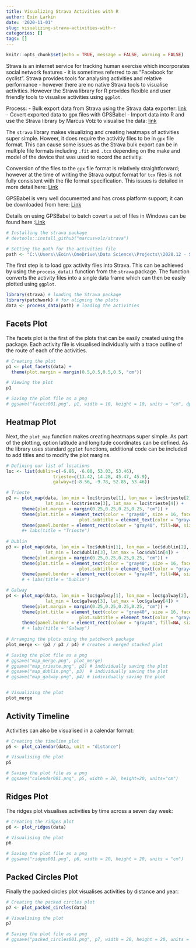 ```yaml
---
title: Visualizing Strava Activities with R
author: Eoin Larkin
date: '2020-11-01'
slug: visualizing-strava-activities-with-r
categories: []
tags: []
---
```


```r
knitr::opts_chunk$set(echo = TRUE, message = FALSE, warning = FALSE)
```

Strava is an internet service for tracking human exercise which incorporates social network features - it is sometimes referred to as "Facebook for cyclist". Strava provides tools for analysing activities and relative performance - however there are no native Strava tools to visualise activities. However the Strava library for R provides flexible and user friendly tools to visualise activities using `ggplot`.

Process:
- Bulk export data from Strava using the Strava data exporter: [link](https://support.strava.com/hc/en-us/articles/216918437-Exporting-your-Data-and-Bulk-Export)
- Covert exported data to gpx files with GPSBabel
- Import data into R and use the Strava library by Marcus Volz to visualise the data: [link](https://github.com/marcusvolz)


The `strava` library makes visualizing and creating heatmaps of activities super simple. Howeer, it does require the activitiy files to be in `gpx` file format. This can cause some issues as the Strava bulk export can be in multiple file formats including `.fit` and `.tcx` depending on the make and model of the device that was used to record the activitiy.

Conversion of the files to the `gpx` file format is relatively straightforward; however at the time of writing the Strava output format for `tcx` files is not fully consistent with the file format specification. This issues is detailed in more detail here: [Link](https://github.com/gpsbabel/gpsbabel/issues/371) 

GPSBabel is very well documented and has cross platform support; it can be downloaded from here: [Link](https://www.gpsbabel.org/) 

Details on using GPSBabel to batch covert a set of files in Windows can be found here :[Link](https://www.gpsbabel.org/os/Windows_batch.html)

```r
# Installing the strava package
# devtools::install_github("marcusvolz/strava")

# Setting the path for the activities file
path <- "C:\\Users\\Eoin\\OneDrive\\Data Science\\Projects\\2020.12 - Strava Visualisation\\strava_activities_converted\\"
```

The first step is to load gpx activity files into Strava. This can be achieved by using the `process_data()` function from the `strava` package. The function converts the activity files into a single data frame which can then be easily plotted using `ggplot`.

```r
library(strava) # loading the Strava package
library(patchwork) # for aligning the plots
data <- process_data(path) # loading the activities
```

## Facets Plot

The facets plot is the first of the plots that can be easily created using the package. Each activity file is visualised individually with a trace outline of the route of each of the activities.

```r
# Creating the plot
p1 <- plot_facets(data) + 
  theme(plot.margin = margin(0.5,0.5,0.5,0.5, "cm"))

# Viewing the plot
p1

# Saving the plot file as a png
# ggsave("facets001.png", p1, width = 10, height = 10, units = "cm", dpi=1200)
```

## Heatmap Plot

Next, the `plot_map` function makes creating heatmaps super simple. As part of the plotting, option latitude and longitude coordinates can be defined. As the library uses standard `ggplot` functions, additional code can be included to add titles and to modify the plot margins.

```r
# Defining our list of locations
loc <- list(dublin=c(-6.86, -6.00, 53.03, 53.46), 
                  trieste=c(13.42, 14.28, 45.47, 45.9), 
                  galway=c(-8.56, -9.78, 52.85, 53.46))

# Trieste
p2 <- plot_map(data, lon_min = loc$trieste[1], lon_max = loc$trieste[2], 
               lat_min = loc$trieste[3], lat_max = loc$trieste[4]) +
      theme(plot.margin = margin(0.25,0.25,0.25,0.25, "cm")) +
      theme(plot.title = element_text(color = "gray40", size = 16, face = "bold"),
                            plot.subtitle = element_text(color = "gray40", size=3)) +
      theme(panel.border = element_rect(colour = "gray40", fill=NA, size=1)) 
      #+ labs(title = "Trieste")
                           
# Dublin
p3 <- plot_map(data, lon_min = loc$dublin[1], lon_max = loc$dublin[2], 
               lat_min = loc$dublin[3], lat_max = loc$dublin[4]) +
      theme(plot.margin = margin(0.25,0.25,0.25,0.25, "cm")) +
      theme(plot.title = element_text(color = "gray40", size = 16, face = "bold"),
                            plot.subtitle = element_text(color = "gray40", size=3)) +
      theme(panel.border = element_rect(colour = "gray40", fill=NA, size=1)) 
      # + labs(title = "Dublin") 

# Galway
p4 <- plot_map(data, lon_min = loc$galway[1], lon_max = loc$galway[2], 
               lat_min = loc$galway[3], lat_max = loc$galway[4]) +
      theme(plot.margin = margin(0.25,0.25,0.25,0.25, "cm")) +
      theme(plot.title = element_text(color = "gray40", size = 16, face = "bold"),
                            plot.subtitle = element_text(color = "gray40", size=3)) +
      theme(panel.border = element_rect(colour = "gray40", fill=NA, size=1)) 
      # + labs(title = "Galway")
  
# Arranging the plots using the patchwork package
plot_merge <- (p2 / p3 / p4) # creates a merged stacked plot

# Saving the plot file as a png
# ggsave("map_merge.png", plot_merge)
# ggsave("map_trieste.png", p2) # individually saving the plot
# ggsave("map_dublin.png", p3)  # individually saving the plot 
# ggsave("map_galway.png", p4) # individually saving the plot


# Visualizing the plot
plot_merge
```

## Activity Timeline

Activities can also be visualised in a calendar format:

```r
# Creating the timeline plot
p5 <- plot_calendar(data, unit = "distance")

# Visualising the plot
p5

# Saving the plot file as a png
# ggsave("calendar001.png", p5, width = 20, height=20, units="cm")
```

## Ridges Plot

The ridges plot visualises activities by time across a seven day week:

```r
# Creating the ridges plot
p6 <- plot_ridges(data)

# Visualising the plot
p6

# Saving the plot file as a png
# ggsave("ridges001.png", p6, width = 20, height = 20, units = "cm")
```

## Packed Circles Plot

Finally the packed circles plot visualises activities by distance and year:

```r
# Creating the packed circles plot
p7 <- plot_packed_circles(data)

# Visualising the plot
p7

# Saving the plot file as a png
# ggsave("packed_circles001.png", p7, width = 20, height = 20, units = "cm")
```